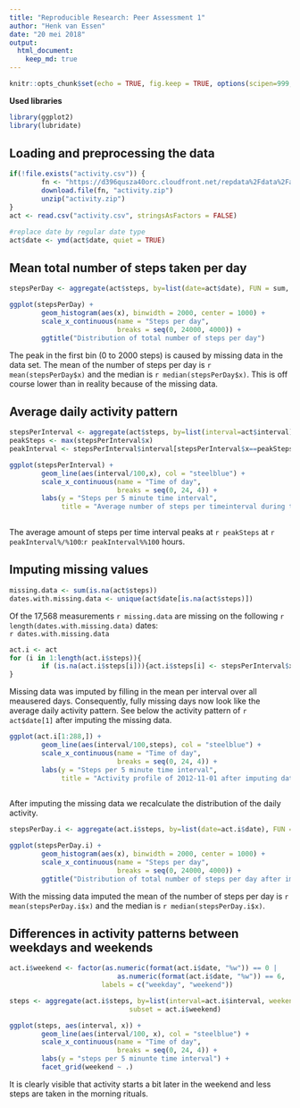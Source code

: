---
title: "Reproducible Research: Peer Assessment 1"
author: "Henk van Essen"
date: "20 mei 2018"
output: 
  html_document:
    keep_md: true
---

```{r setup, include=FALSE}
knitr::opts_chunk$set(echo = TRUE, fig.keep = TRUE, options(scipen=999, digits=1))
```

**Used libraries**
```{r}
library(ggplot2)
library(lubridate)
```

## Loading and preprocessing the data

```{r}
if(!file.exists("activity.csv")) {
        fn <- "https://d396qusza40orc.cloudfront.net/repdata%2Fdata%2Factivity.zip"
        download.file(fn, "activity.zip")
        unzip("activity.zip")
}
act <- read.csv("activity.csv", stringsAsFactors = FALSE)

#replace date by regular date type
act$date <- ymd(act$date, quiet = TRUE)
```
## Mean total number of steps taken per day

```{r Distribution_steps_per_day}
stepsPerDay <- aggregate(act$steps, by=list(date=act$date), FUN = sum, na.rm=TRUE)

ggplot(stepsPerDay) + 
        geom_histogram(aes(x), binwidth = 2000, center = 1000) +
        scale_x_continuous(name = "Steps per day",
                           breaks = seq(0, 24000, 4000)) +
        ggtitle("Distribution of total number of steps per day")
```

The peak in the first bin (0 to 2000 steps) is caused by missing data in the data set. The mean of the number of steps per day is `r mean(stepsPerDay$x)` and the median is `r median(stepsPerDay$x)`. This is off course lower than in reality because of the missing data.

## Average daily activity pattern

```{r Activity_profile}
stepsPerInterval <- aggregate(act$steps, by=list(interval=act$interval), FUN = mean, na.rm=TRUE)
peakSteps <- max(stepsPerInterval$x)
peakInterval <- stepsPerInterval$interval[stepsPerInterval$x==peakSteps]

ggplot(stepsPerInterval) + 
        geom_line(aes(interval/100,x), col = "steelblue") +
        scale_x_continuous(name = "Time of day",
                           breaks = seq(0, 24, 4)) +
        labs(y = "Steps per 5 minute time interval",
             title = "Average number of steps per timeinterval during the day")
        
```

The average amount of steps per time interval peaks at `r peakSteps` at `r peakInterval%/%100`:`r peakInterval%%100` hours.

## Imputing missing values

```{r}
missing.data <- sum(is.na(act$steps))
dates.with.missing.data <- unique(act$date[is.na(act$steps)])
```

Of the 17,568 measurements `r missing.data` are missing on the following `r length(dates.with.missing.data)` dates:  
`r dates.with.missing.data`  

```{r}
act.i <- act
for (i in 1:length(act.i$steps)){
        if (is.na(act.i$steps[i])){act.i$steps[i] <- stepsPerInterval$x[i%%288 + 1]}
}
``` 

Missing data was imputed by filling in the mean per interval over all meausered days. Consequently, fully missing days now look like the average daily activity pattern. See below the activity pattern of `r act$date[1]` after imputing the missing data.

```{r Activity_profile_first_day_with_imputed_data}

ggplot(act.i[1:288,]) + 
        geom_line(aes(interval/100,steps), col = "steelblue") +
        scale_x_continuous(name = "Time of day",
                           breaks = seq(0, 24, 4)) +
        labs(y = "Steps per 5 minute time interval",
             title = "Activity profile of 2012-11-01 after imputing data")
        
```

After imputing the missing data we recalculate the distribution of the daily activity.

```{r Distribution_steps_per_day_with_imputed_data}
stepsPerDay.i <- aggregate(act.i$steps, by=list(date=act.i$date), FUN = sum, na.rm=TRUE)

ggplot(stepsPerDay.i) + 
        geom_histogram(aes(x), binwidth = 2000, center = 1000) +
        scale_x_continuous(name = "Steps per day",
                           breaks = seq(0, 24000, 4000)) +
        ggtitle("Distribution of total number of steps per day after imputing missing data")

```

With the missing data imputed the mean of the number of steps per day is `r mean(stepsPerDay.i$x)` and the median is `r median(stepsPerDay.i$x)`.

## Differences in activity patterns between weekdays and weekends

```{r Activity_prifile_weendays_vs_weekend}
act.i$weekend <- factor(as.numeric(format(act.i$date, "%w")) == 0 | 
                           as.numeric(format(act.i$date, "%w")) == 6,
                       labels = c("weekday", "weekend"))

steps <- aggregate(act.i$steps, by=list(interval=act.i$interval, weekend=act.i$weekend), FUN = mean, 
                              subset = act.i$weekend)

ggplot(steps, aes(interval, x)) +
        geom_line(aes(interval/100, x), col = "steelblue") +
        scale_x_continuous(name = "Time of day",
                           breaks = seq(0, 24, 4)) +
        labs(y = "steps per 5 minunte time interval") +
        facet_grid(weekend ~ .)
```

It is clearly visible that activity starts a bit later in the weekend and less steps are taken in the morning rituals.
